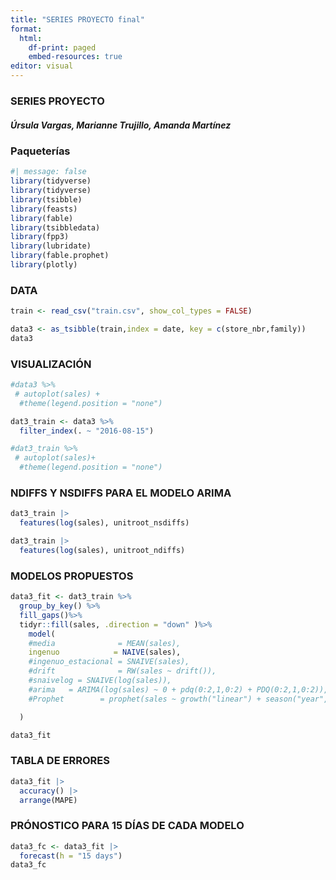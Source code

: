 ---
title: "SERIES PROYECTO final"
format: 
  html:
    df-print: paged
    embed-resources: true
editor: visual
---

### SERIES PROYECTO

##### Úrsula Vargas, Marianne Trujillo, Amanda Martínez

### Paqueterías

```{r}
#| message: false
library(tidyverse)
library(tidyverse)
library(tsibble)
library(feasts)
library(fable)
library(tsibbledata)
library(fpp3)
library(lubridate)
library(fable.prophet)
library(plotly)
```

### DATA

```{r}
train <- read_csv("train.csv", show_col_types = FALSE)
```

```{r}
data3 <- as_tsibble(train,index = date, key = c(store_nbr,family))
data3
```

### VISUALIZACIÓN

```{r}
#data3 %>% 
 # autoplot(sales) +
  #theme(legend.position = "none")
```

```{r}
dat3_train <- data3 %>% 
  filter_index(. ~ "2016-08-15")

#dat3_train %>% 
 # autoplot(sales)+
  #theme(legend.position = "none")
```

### NDIFFS Y NSDIFFS PARA EL MODELO ARIMA

```{r}
dat3_train |> 
  features(log(sales), unitroot_nsdiffs)
```

```{r}
dat3_train |> 
  features(log(sales), unitroot_ndiffs)
```

### MODELOS PROPUESTOS

```{r}
data3_fit <- dat3_train %>%
  group_by_key() %>%
  fill_gaps()%>%
  tidyr::fill(sales, .direction = "down" )%>%
    model(
    #media              = MEAN(sales),
    ingenuo            = NAIVE(sales),
    #ingenuo_estacional = SNAIVE(sales),
    #drift              = RW(sales ~ drift()),
    #snaivelog = SNAIVE(log(sales)),
    #arima   = ARIMA(log(sales) ~ 0 + pdq(0:2,1,0:2) + PDQ(0:2,1,0:2)),
    #Prophet        = prophet(sales ~ growth("linear") + season("year", type = "multiplicative")),

  )

data3_fit
```

### TABLA DE ERRORES

```{r}
data3_fit |> 
  accuracy() |> 
  arrange(MAPE)
```

### PRÓNOSTICO PARA 15 DÍAS DE CADA MODELO

```{r}
data3_fc <- data3_fit |> 
  forecast(h = "15 days")
data3_fc
```
